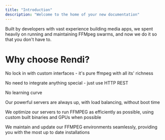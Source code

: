 ```yaml
---
title: "Introduction"
description: "Welcome to the home of your new documentation"
---
```




Built by developers with vast experience building media apps, we spent heavily on running and maintaining FFMpeg swarms, and now we do it so that you don't have to.



# Why choose Rendi?

No lock in with custom interfaces - it's pure ffmpeg with all its' richness

No need to integrate anything special - just use HTTP REST

No learning curve

Our powerful servers are always up, with load balancing, without boot time

We optimize our servers to run FFMPEG as efficiently as possible, using custom built binaries and GPUs when possible

We maintain and update our FFMPEG environments seamlessly, providing you with the most up to date installations